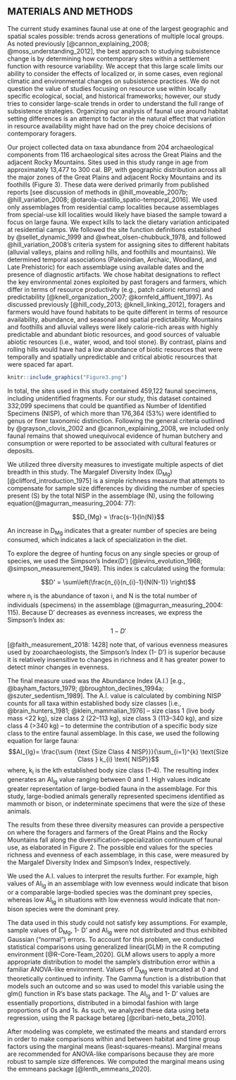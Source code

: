 ## \hfil MATERIALS AND METHODS\hfil

The current study examines faunal use at one of the largest geographic and spatial scales possible: trends across generations of multiple local groups. As noted previously [@cannon_explaining_2008; @moss_understanding_2012], the best approach to studying subsistence change is by determining how contemporary sites within a settlement function with resource variability. We accept that this large scale limits our ability to consider the effects of localized or, in some cases, even regional climatic and environmental changes on subsistence practices. We do not question the value of studies focusing on resource use within locally specific ecological, social, and historical frameworks; however, our study tries to consider large-scale trends in order to understand the full range of subsistence strategies. Organizing our analysis of faunal use around habitat setting differences is an attempt to factor in the natural effect that variation in resource availability might have had on the prey choice decisions of contemporary foragers. 

Our project collected data on taxa abundance from 204 archaeological components from 116 archaeological sites across the Great Plains and the adjacent Rocky Mountains. Sites used in this study range in age from approximately 13,477 to 300 cal. BP, with geographic distribution across all the major zones of the Great Plains and adjacent Rocky Mountains and its foothills (Figure 3). These data were derived primarily from published reports [see discussion of methods in @hill_moveable_2007b; @hill_variation_2008; @otarola-castillo_spatio-temporal_2016]. We used only assemblages from residential camp localities because assemblages from special-use kill localities would likely have biased the sample toward a focus on large fauna. We expect kills to lack the dietary variation anticipated at residential camps. We followed the site function definitions established by @sellet_dynamic_1999 and @wheat_olsen-chubbuck_1978, and followed @hill_variation_2008's criteria system for assigning sites to different habitats (alluvial valleys, plains and rolling hills, and foothills and mountains). We determined temporal associations (Paleoindian, Archaic, Woodland, and Late Prehistoric) for each assemblage using available dates and the presence of diagnostic artifacts. We chose habitat designations to reflect the key environmental zones exploited by past foragers and farmers, which differ in terms of resource productivity (e.g., patch caloric returns) and predictability [@knell_organization_2007; @kornfeld_affluent_1997]. As discussed previously [@hill_cody_2013; @knell_linking_2012], foragers and farmers would have found habitats to be quite different in terms of resource availability, abundance, and seasonal and spatial predictability. Mountains and foothills and alluvial valleys were likely calorie-rich areas with highly predictable and abundant biotic resources, and good sources of valuable abiotic resources (i.e., water, wood, and tool stone). By contrast, plains and rolling hills would have had a low abundance of biotic resources that were temporally and spatially unpredictable and critical abiotic resources that were spaced far apart. 

```r
knitr::include_graphics("Figure3.png")
```

In total, the sites used in this study contained 459,122 faunal specimens, including unidentified fragments. For our study, this dataset contained 332,099 specimens that could be quantified as Number of Identified Specimens (NISP), of which more than 176,364 (53%) were identified to genus or finer taxonomic distinction. Following the general criteria outlined by @grayson_clovis_2002 and @cannon_explaining_2008, we included only faunal remains that showed unequivocal evidence of human butchery and consumption or were reported to be associated with cultural features or deposits.

We utilized three diversity measures to investigate multiple aspects of diet breadth in this study. The Margalef Diversity Index (D~Mg~) [@clifford_introduction_1975] is a simple richness measure that attempts to compensate for sample size differences by dividing the number of species present (S) by the total NISP in the assemblage (N), using the following equation(@magurran_measuring_2004: 77):

$$D_{Mg} = \frac{s-1}{ln(N)}$$

An increase in D~Mg~ indicates that a greater number of species are being consumed, which indicates a lack of specialization in the diet. 

To explore the degree of hunting focus on any single species or group of species, we used the Simpson’s Index(D') [@levins_evolution_1968; @simpson_measurement_1949]. This index is calculated using the formula: 

$$D' = \sum\left(\frac{n_{i}(n_{i}-1}{N(N-1)} \right)$$

where n~i~ is the abundance of taxon i, and N is the total number of individuals (specimens) in the assemblage (@magurran_measuring_2004: 115). Because D' decreases as evenness increases, we express the Simpson's Index as: 
	$$1-D'$$
	
[@faith_measurement_2018: 1428] note that, of various evenness measures used by zooarchaeologists, the Simpson's Index (1- D') is superior because it is relatively insensitive to changes in richness and it has greater power to detect minor changes in evenness. 

The final measure used was the Abundance Index (A.I.) [e.g., @bayham_factors_1979; @broughton_declines_1994a; @szuter_sedentism_1989]. The A.I. value is calculated by combining NISP counts for all taxa within established body size classes [i.e., @brain_hunters_1981; @klein_mammalian_1976] – size class 1 (live body mass <22 kg), size class 2 (22–113 kg), size class 3 (113–340 kg), and size class 4 (>340 kg) – to determine the contribution of a specific body size class to the entire faunal assemblage. In this case, we used the following equation for large fauna: 
	$$AI_{lg}= \frac{\sum {\text {Size Class 4 NISP}}}{\sum_{i=1}^{k} \text{Size Class } k_{i} \text{ NISP}}$$
where, k~i~ is the kth established body size class (1–4). The resulting index generates an AI~lg~ value ranging between 0 and 1. High values indicate greater representation of large-bodied fauna in the assemblage. For this study, large-bodied animals generally represented specimens identified as mammoth or bison, or indeterminate specimens that were the size of these animals. 

The results from these three diversity measures can provide a perspective on where the foragers and farmers of the Great Plains and the Rocky Mountains fall along the diversification–specialization continuum of faunal use, as elaborated in Figure 2. The possible end values for the species richness and evenness of each assemblage, in this case, were measured by the Margalef Diversity Index and Simpson's Index, respectively. 

We used the A.I. values to interpret the results further. For example, high values of AI~lg~ in an assemblage with low evenness would indicate that bison or a comparable large-bodied species was the dominant prey species, whereas low AI~lg~ in situations with low evenness would indicate that non-bison species were the dominant prey. 

The data used in this study could not satisfy key assumptions. For example, sample values of D~Mg~, 1- D' and AI~lg~ were not distributed and thus exhibited Gaussian ("normal") errors. To account for this problem, we conducted statistical comparisons using generalized linear(GLM) in the R computing environment [@R-Core-Team_2020]. GLM allows users to apply a more appropriate distribution to model the sample’s distribution error within a familiar ANOVA-like environment. Values of D~Mg~ were truncated at 0 and theoretically continued to infinity. The Gamma function is a distribution that models such an outcome and so was used to model this variable using the glm() function in R's base stats package. The AI~lg~ and 1- D' values are essentially proportions, distributed in a bimodal fashion with large proportions of 0s and 1s. As such, we analyzed these data using beta regression, using the R package betareg [@cribari-neto_beta_2010]. 

After modeling was complete, we estimated the means and standard errors in order to make comparisons within and between habitat and time group factors using the marginal means (least-squares-means). Marginal means are recommended for ANOVA-like comparisons because they are more robust to sample size differences. We computed the marginal means using the emmeans package [@lenth_emmeans_2020].
